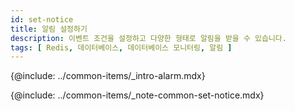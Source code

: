 ```yaml
---
id: set-notice
title: 알림 설정하기
description: 이벤트 조건을 설정하고 다양한 형태로 알림을 받을 수 있습니다.
tags: [ Redis, 데이터베이스, 데이터베이스 모니터링, 알림 ]
---
```


{@include: ../common-items/_intro-alarm.mdx}

{@include: ../common-items/_note-common-set-notice.mdx}